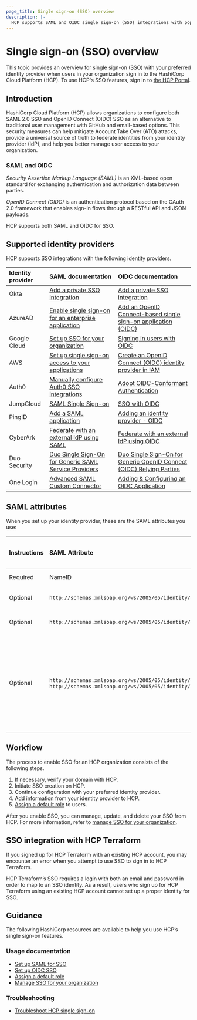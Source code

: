 ```yaml
---
page_title: Single sign-on (SSO) overview
description: |-
  HCP supports SAML and OIDC single sign-on (SSO) integrations with popular identity providers. Learn how SSO with HCP works and find guidance to help you enable it.
---
```


# Single sign-on (SSO) overview

This topic provides an overview for single sign-on (SSO) with your preferred identity provider when users in your organization sign in to the HashiCorp Cloud Platform (HCP). To use HCP's SSO features, sign in to [the HCP Portal](https://portal.cloud.hashicorp.com).

## Introduction

HashiCorp Cloud Platform (HCP) allows organizations to configure both SAML 2.0 SSO and OpenID Connect (OIDC) SSO as an alternative to traditional user management with GitHub and email-based options. This security measures can help mitigate Account Take Over (ATO) attacks, provide a universal source of truth to federate identities from your identity provider (IdP), and help you better manage user access to your organization.

### SAML and OIDC

_Security Assertion Markup Language (SAML)_ is an XML-based open standard for exchanging authentication and authorization data between parties.

_OpenID Connect (OIDC)_ is an authentication protocol based on the OAuth 2.0 framework that enables sign-in flows through a RESTful API and JSON payloads.

HCP supports both SAML and OIDC for SSO.

## Supported identity providers

HCP supports SSO integrations with the following identity providers.

| Identity provider | SAML documentation     | OIDC documentation |
| :---------------- | :--------------------- | :----------------- |
| Okta              | [Add a private SSO integration](https://developer.okta.com/docs/guides/add-private-app/saml2/main/) | [Add a private SSO integration](https://developer.okta.com/docs/guides/add-private-app/openidconnect/main/)|
| AzureAD           | [Enable single sign-on for an enterprise application](https://learn.microsoft.com/en-us/entra/identity/enterprise-apps/add-application-portal-setup-sso) | [Add an OpenID Connect-based single sign-on application (OIDC)](https://learn.microsoft.com/en-us/entra/identity/enterprise-apps/add-application-portal-setup-oidc-sso) |
| Google Cloud      | [Set up SSO for your organization](https://cloud.google.com/identity-platform/docs/web/saml) | [Signing in users with OIDC](https://cloud.google.com/identity-platform/docs/web/oidc) |
| AWS               | [Set up single sign-on access to your applications](https://docs.aws.amazon.com/singlesignon/latest/userguide/set-up-single-sign-on-access-to-applications.html) | [Create an OpenID Connect (OIDC) identity provider in IAM](https://docs.aws.amazon.com/IAM/latest/UserGuide/id_roles_providers_create_oidc.html) |
| Auth0             | [Manually configure Auth0 SSO integrations](https://auth0.com/docs/authenticate/single-sign-on/outbound-single-sign-on/configure-auth0-saml-identity-provider#manually-configure-sso-integrations) | [Adopt OIDC-Conformant Authentication](https://auth0.com/docs/authenticate/login/oidc-conformant-authentication) |
| JumpCloud         | [SAML Single Sign-on](https://jumpcloud.com/support/get-started-applications-saml-sso#using-sso-applications-with-jumpcloud) | [SSO with OIDC](https://jumpcloud.com/support/sso-with-oidc) |
| PingID            | [Add a SAML application](https://docs.pingidentity.com/pingone/pingone_tutorials/p1_p1tutorial_add_a_saml_app.html) | [Adding an identity provider - OIDC](https://docs.pingidentity.com/pingone/integrations/p1_add_idp_oidc.html) |
| CyberArk          | [Federate with an external IdP using SAML](https://docs.cyberark.com/wpm/latest/en/content/coreservices/usersroles/partneradd.htm?TocPath=Setup%7CAdd%20Users%7CSet%20up%20federation%20with%20external%20identity%20providers%7CFederate%20with%20an%20external%20IdP%20using%20SAML%7C_____0) | [Federate with an external IdP using OIDC](https://docs.cyberark.com/wpm/latest/en/content/coreservices/usersroles/oidcexternalidp.htm?TocPath=Setup%7CAdd%20Users%7CSet%20up%20federation%20with%20external%20identity%20providers%7CFederate%20with%20an%20external%20IdP%20using%20OIDC%7C_____0) |
| Duo Security      | [Duo Single Sign-On for Generic SAML Service Providers](https://duo.com/docs/sso-generic) | [Duo Single Sign-On for Generic OpenID Connect (OIDC) Relying Parties](https://duo.com/docs/sso-oidc-generic) |
| One Login         | [Advanced SAML Custom Connector](https://onelogin.service-now.com/support?id=kb_article&sys_id=8a1f3d501b392510c12a41d5ec4bcbcc) | [Adding & Configuring an OIDC Application](https://onelogin.service-now.com/support?id=kb_article&sys_id=c690686d8749c210f7b8a7dd3fbb35b2#mcetoc_1g9fdscsk67) |

## SAML attributes

When you set up your identity provider, these are the SAML attributes you use:

| Instructions | SAML Attribute                                                    | Map to your identity provider |
| :----------- | :---------------------------------------------------------------- | :---------------------------- |
| Required     | NameID                                                            | User’s email                  |
| Optional     | `http://schemas.xmlsoap.org/ws/2005/05/identity/claims/givenname` | User's first name             |
| Optional     | `http://schemas.xmlsoap.org/ws/2005/05/identity/claims/surname`   | User's last name              |
| Optional     | `http://schemas.xmlsoap.org/ws/2005/05/identity/claims/name`, or <br /> `http://schemas.xmlsoap.org/ws/2005/05/identity/claims/upn` | Internal identity for the user that never changes. Do not use the user's email address for this ID.                         |

## Workflow

The process to enable SSO for an HCP organization consists of the following steps.

1. If necessary, verify your domain with HCP.
1. Initiate SSO creation on HCP.
1. Continue configuration with your preferred identity provider.
1. Add information from your identity provider to HCP.
1. [Assign a default role](/hcp/docs/hcp/iam/sso/default-role) to users.

After you enable SSO, you can manage, update, and delete your SSO from HCP. For more information, refer to [manage SSO for your organization](/hcp/docs/hcp/iam/sso/manage).

## SSO integration with HCP Terraform

If you signed up for HCP Terraform with an existing HCP account, you may encounter an error when you attempt to use SSO to sign in to HCP Terraform.

HCP Terraform’s SSO requires a login with both an email and password in order to map to an SSO identity. As a result, users who sign up for HCP Terraform using an existing HCP account cannot set up a proper identity for SSO.

## Guidance

The following HashiCorp resources are available to help you use HCP’s single sign-on features.

### Usage documentation

- [Set up SAML for SSO](/hcp/docs/hcp/iam/sso/setup/saml)
- [Set up OIDC SSO](/hcp/docs/hcp/iam/sso/setup/oidc)
- [Assign a default role](/hcp/docs/hcp/iam/sso/default-role)
- [Manage SSO for your organization](/hcp/docs/hcp/iam/sso/manage)

### Troubleshooting

- [Troubleshoot HCP single sign-on](/hcp/docs/hcp/iam/sso/troubleshoot)
